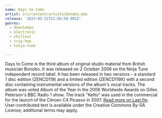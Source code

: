 ```yaml
---
name: Days to Come
artist: src/content/artists/bonobo.mdx
release: '2023-05-21T11:56:50.901Z'
genres:
  - downtempo
  - electronic
  - chillout
  - trip-hop
  - ninja-tune

---
```


 Days to Come is the third album of original studio material from British musician Bonobo. It was released on 2 October 2006 on the Ninja Tune independent record label. It has been released in two versions - a standard 1 disc edition (ZENCD119) and a limited edition (ZENCD119X) with a second disc containing instrumental versions of the album's vocal tracks. The album was voted Album of the Year in the 2006 Worldwide Awards on Gilles Peterson's BBC Radio 1 show. The track "Ketto" was used in the commercial for the launch of the Citroen C4 Picasso in 2007. <a href="https://www.last.fm/music/Bonobo/Days+to+Come">Read more on Last.fm</a>. User-contributed text is available under the Creative Commons By-SA License; additional terms may apply.
 